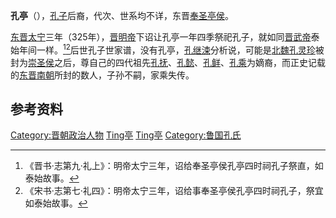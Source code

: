 '''孔亭'''（{{bd|？||？||catIdx=Kong孔亭}}），[[孔子|孔子]]后裔，代次、世系均不详，东晋[[奉圣亭侯|奉圣亭侯]]。

[[东晋|东晋]][[太宁_(东晋)|太宁]]三年（325年），[[晋明帝|晋明帝]]下诏让孔亭一年四季祭祀孔子，就如同[[晋武帝|晋武帝]]泰始年间一样。<ref>《晋书·志第九·礼上》：明帝太宁三年，诏给奉圣亭侯孔亭四时祠孔子祭直，如泰始故事。</ref><ref>《宋书·志第七·礼四》：明帝太宁三年，诏给事奉圣亭侯孔亭四时祠孔子，祭宜如泰始故事。</ref>后世孔子世家谱，没有孔亭，[[孔继涑|孔继涑]]分析说，可能是[[北魏|北魏]][[孔灵珍|孔灵珍]]被封为[[崇圣侯|崇圣侯]]之后，尊自己的四代祖先[[孔抚|孔抚]]、[[孔懿|孔懿]]、[[孔鲜|孔鲜]]、[[孔乘|孔乘]]为嫡裔，而正史记载的[[东晋|东晋]][[南朝|南朝]]所封的数人，子孙不嗣，家乘失传。
{{start box}}
{{s-before|[[孔震|孔震]]}}
{{s-title|[[东晋|东晋]][[奉圣亭侯|奉圣亭侯]]|325年—386年之前}}
{{s-after|[[孔靖之|孔靖之]]}}
{{end box}}
==参考资料== 
{{reflist}}
{{衍圣公}}
{{DEFAULTSORT:Kong孔亭}}
[[Category:晋朝政治人物|Category:晋朝政治人物]]
[[Category:孔子后裔|Ting亭]]
[[Category:孔姓|Ting亭]]
[[Category:鲁国孔氏|Category:鲁国孔氏]]